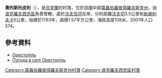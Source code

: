 {{coord|47|57|13|N|36|27|10|E|scale:30000_region:UA|display=title}}

'''奧列斯托皮利'''（{{lang-uk|Орестопіль}}），是[[烏克蘭|烏克蘭]]的村落，位於該國中部[[第聶伯羅彼得羅夫斯克州|第聶伯羅彼得羅夫斯克州]]，由[[波克羅夫西克區|波克羅夫西克區]]負責管轄，處於[[沃夫恰河|沃夫恰河]]左岸，分別距離[[沃夫切_(波克羅夫西克區)|沃夫切]]3.5公里和[[新謝利夫卡_(波克羅夫西克區)|新謝利夫卡]]5公里，始建於1783年，面積1.57平方公里，海拔高度108米，2001年人口574。

==參考資料==
*[http://gska2.rada.gov.ua/pls/z7502/A005?rdat1=29.01.2010&rf7571=6088 Орестопіль]{{dead link|date=2017年12月 |bot=InternetArchiveBot |fix-attempted=yes }}
*[http://weather.in.ua/ua/dnepropetrovskaja/19051 Погода в селі Орестопіль] {{Wayback|url=http://weather.in.ua/ua/dnepropetrovskaja/19051 |date=20111220214442 }}

{{DEFAULTSORT:Орестопіль}}
[[Category:第聶伯羅彼得羅夫斯克州村落|Category:第聶伯羅彼得羅夫斯克州村落]]
[[Category:波克羅夫西克區村落|Category:波克羅夫西克區村落]]


{{Dnipropetrovsk-geo-stub}}